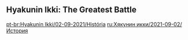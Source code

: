{{Event Tabs
|rootpage = Hyakunin Ikki/2021-09-02
|subpage1 = Characters
}}
{{Description|It seems that someone in Inazuma City is looking for an exceptional fighter...}}

==Hyakunin Ikki: The Greatest Battle==
{{Transclude|Hyakunin Ikki: The Greatest Battle|Dialogue|main=1|top=1}}

[[pt-br:Hyakunin Ikki/02-09-2021/História]]
[[ru:Хякунин икки/2021-09-02/История]]